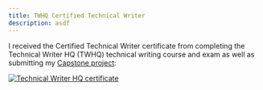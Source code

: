 ```yaml
---
title: TWHQ Certified Technical Writer
description: asdf
---
```


I received the Certified Technical Writer certificate from completing the Technical Writer HQ (TWHQ)
technical writing course and exam as well as submitting my [Capstone
project](../../portfolio/twhq-capstone/):

[![Technical Writer HQ certificate](/twhq-cert.jpg)](/twhq-cert.jpg)
